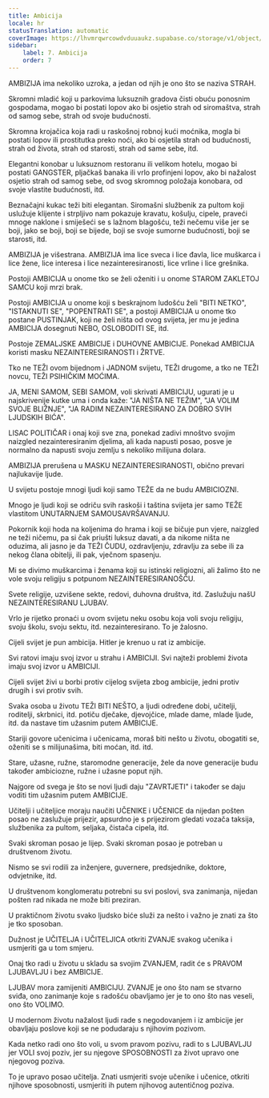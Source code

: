 ```yaml
---
title: Ambicija
locale: hr
statusTranslation: automatic
coverImage: https://lhvmrqwrcowdvduuaukz.supabase.co/storage/v1/object/public/strapi-uploads/small_cover-educacion-fundamental.webp-2d51a7828a2b1309555be27f7e2a61a0.webp
sidebar:
    label: 7. Ambicija
    order: 7
---
```

AMBIZIJA ima nekoliko uzroka, a jedan od njih je ono što se naziva STRAH.

Skromni mladić koji u parkovima luksuznih gradova čisti obuću ponosnim gospodama, mogao bi postati lopov ako bi osjetio strah od siromaštva, strah od samog sebe, strah od svoje budućnosti.

Skromna krojačica koja radi u raskošnoj robnoj kući moćnika, mogla bi postati lopov ili prostitutka preko noći, ako bi osjetila strah od budućnosti, strah od života, strah od starosti, strah od same sebe, itd.

Elegantni konobar u luksuznom restoranu ili velikom hotelu, mogao bi postati GANGSTER, pljačkaš banaka ili vrlo profinjeni lopov, ako bi nažalost osjetio strah od samog sebe, od svog skromnog položaja konobara, od svoje vlastite budućnosti, itd.

Beznačajni kukac teži biti elegantan. Siromašni službenik za pultom koji uslužuje klijente i strpljivo nam pokazuje kravatu, košulju, cipele, praveći mnoge naklone i smiješeći se s lažnom blagošću, teži nečemu više jer se boji, jako se boji, boji se bijede, boji se svoje sumorne budućnosti, boji se starosti, itd.

AMBIZIJA je višestrana. AMBIZIJA ima lice sveca i lice đavla, lice muškarca i lice žene, lice interesa i lice nezainteresiranosti, lice vrline i lice grešnika.

Postoji AMBICIJA u onome tko se želi oženiti i u onome STAROM ZAKLETOJ SAMCU koji mrzi brak.

Postoji AMBICIJA u onome koji s beskrajnom ludošću želi "BITI NETKO", "ISTAKNUTI SE", "POPENTRATI SE", a postoji AMBICIJA u onome tko postane PUSTINJAK, koji ne želi ništa od ovog svijeta, jer mu je jedina AMBICIJA dosegnuti NEBO, OSLOBODITI SE, itd.

Postoje ZEMALJSKE AMBICIJE i DUHOVNE AMBICIJE. Ponekad AMBICIJA koristi masku NEZAINTERESIRANOSTI i ŽRTVE.

Tko ne TEŽI ovom bijednom i JADNOM svijetu, TEŽI drugome, a tko ne TEŽI novcu, TEŽI PSIHIČKIM MOĆIMA.

JA, MENI SAMOM, SEBI SAMOM, voli skrivati AMBICIJU, ugurati je u najskrivenije kutke uma i onda kaže: "JA NIŠTA NE TEŽIM", "JA VOLIM SVOJE BLIŽNJE", "JA RADIM NEZAINTERESIRANO ZA DOBRO SVIH LJUDSKIH BIĆA".

LISAC POLITIČAR i onaj koji sve zna, ponekad zadivi mnoštvo svojim naizgled nezainteresiranim djelima, ali kada napusti posao, posve je normalno da napusti svoju zemlju s nekoliko milijuna dolara.

AMBIZIJA prerušena u MASKU NEZAINTERESIRANOSTI, obično prevari najlukavije ljude.

U svijetu postoje mnogi ljudi koji samo TEŽE da ne budu AMBICIOZNI.

Mnogo je ljudi koji se odriču svih raskoši i taština svijeta jer samo TEŽE vlastitom UNUTARNJEM SAMOUSAVRŠAVANJU.

Pokornik koji hoda na koljenima do hrama i koji se bičuje pun vjere, naizgled ne teži ničemu, pa si čak priušti luksuz davati, a da nikome ništa ne oduzima, ali jasno je da TEŽI ČUDU, ozdravljenju, zdravlju za sebe ili za nekog člana obitelji, ili pak, vječnom spasenju.

Mi se divimo muškarcima i ženama koji su istinski religiozni, ali žalimo što ne vole svoju religiju s potpunom NEZAINTERESIRANOŠĆU.

Svete religije, uzvišene sekte, redovi, duhovna društva, itd. Zaslužuju našU NEZAINTERESIRANU LJUBAV.

Vrlo je rijetko pronaći u ovom svijetu neku osobu koja voli svoju religiju, svoju školu, svoju sektu, itd. nezainteresirano. To je žalosno.

Cijeli svijet je pun ambicija. Hitler je krenuo u rat iz ambicije.

Svi ratovi imaju svoj izvor u strahu i AMBICIJI. Svi najteži problemi života imaju svoj izvor u AMBICIJI.

Cijeli svijet živi u borbi protiv cijelog svijeta zbog ambicije, jedni protiv drugih i svi protiv svih.

Svaka osoba u životu TEŽI BITI NEŠTO, a ljudi određene dobi, učitelji, roditelji, skrbnici, itd. potiču dječake, djevojčice, mlade dame, mlade ljude, itd. da nastave tim užasnim putem AMBICIJE.

Stariji govore učenicima i učenicama, moraš biti nešto u životu, obogatiti se, oženiti se s milijunašima, biti moćan, itd. itd.

Stare, užasne, ružne, staromodne generacije, žele da nove generacije budu također ambiciozne, ružne i užasne poput njih.

Najgore od svega je što se novi ljudi daju "ZAVRTJETI" i također se daju voditi tim užasnim putem AMBICIJE.

Učitelji i učiteljice moraju naučiti UČENIKE i UČENICE da nijedan pošten posao ne zaslužuje prijezir, apsurdno je s prijezirom gledati vozača taksija, službenika za pultom, seljaka, čistača cipela, itd.

Svaki skroman posao je lijep. Svaki skroman posao je potreban u društvenom životu.

Nismo se svi rodili za inženjere, guvernere, predsjednike, doktore, odvjetnike, itd.

U društvenom konglomeratu potrebni su svi poslovi, sva zanimanja, nijedan pošten rad nikada ne može biti preziran.

U praktičnom životu svako ljudsko biće služi za nešto i važno je znati za što je tko sposoban.

Dužnost je UČITELJA i UČITELJICA otkriti ZVANJE svakog učenika i usmjeriti ga u tom smjeru.

Onaj tko radi u životu u skladu sa svojim ZVANJEM, radit će s PRAVOM LJUBAVLJU i bez AMBICIJE.

LJUBAV mora zamijeniti AMBICIJU. ZVANJE je ono što nam se stvarno sviđa, ono zanimanje koje s radošću obavljamo jer je to ono što nas veseli, ono što VOLIMO.

U modernom životu nažalost ljudi rade s negodovanjem i iz ambicije jer obavljaju poslove koji se ne podudaraju s njihovim pozivom.

Kada netko radi ono što voli, u svom pravom pozivu, radi to s LJUBAVLJU jer VOLI svoj poziv, jer su njegove SPOSOBNOSTI za život upravo one njegovog poziva.

To je upravo posao učitelja. Znati usmjeriti svoje učenike i učenice, otkriti njihove sposobnosti, usmjeriti ih putem njihovog autentičnog poziva.

